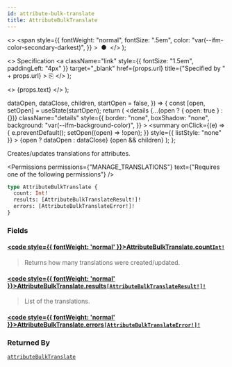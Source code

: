 ```yaml
---
id: attribute-bulk-translate
title: AttributeBulkTranslate
---
```


  <>
    <span
      style={{
        fontWeight: "normal",
        fontSize: ".5em",
        color: "var(--ifm-color-secondary-darkest)",
      }}
    >
      &nbsp;●&nbsp;
    </span>
  </>
);

  <>
    Specification
    <a
      className="link"
      style={{ fontSize: "1.5em", paddingLeft: "4px" }}
      target="\_blank"
      href={props.url}
      title={"Specified by " + props.url}
    >
      ⎘
    </a>
  </>
);

  <>
    <span className={props.class}>{props.text}</span>
  </>
);


  dataOpen,
  dataClose,
  children,
  startOpen = false,
}) => {
  const [open, setOpen] = useState(startOpen);
  return (
    <details
      {...(open ? { open: true } : {})}
      className="details"
      style={{
        border: "none",
        boxShadow: "none",
        background: "var(--ifm-background-color)",
      }}
    >
      <summary
        onClick={(e) => {
          e.preventDefault();
          setOpen((open) => !open);
        }}
        style={{ listStyle: "none" }}
      >
        {open ? dataOpen : dataClose}
      </summary>
      {open && children}
    </details>
  );
};

Creates/updates translations for attributes.

<Badge
  text="Added in Saleor 3.14"
  class="badge badge--secondary margin-bottom--sm"
/>

<FeaturePreview />

<Permissions
  permissions={"MANAGE_TRANSLATIONS"}
  text={"Requires one of the following permissions"}
/>

```graphql
type AttributeBulkTranslate {
  count: Int!
  results: [AttributeBulkTranslateResult!]!
  errors: [AttributeBulkTranslateError!]!
}
```

### Fields

#### [<code style={{ fontWeight: 'normal' }}>AttributeBulkTranslate.<b>count</b></code>](#)<Bullet />[`Int!`](../../../api-reference/miscellaneous/scalars/int) <Badge class="badge badge--secondary" text="non-null"/> <Badge class="badge badge--secondary" text="scalar"/> <Badge class="badge badge--secondary" text="miscellaneous"/>

> Returns how many translations were created/updated.

#### [<code style={{ fontWeight: 'normal' }}>AttributeBulkTranslate.<b>results</b></code>](#)<Bullet />[`[AttributeBulkTranslateResult!]!`](../../../api-reference/attributes/objects/attribute-bulk-translate-result) <Badge class="badge badge--secondary" text="non-null"/> <Badge class="badge badge--secondary" text="object"/> <Badge class="badge badge--secondary" text="attributes"/>

> List of the translations.

#### [<code style={{ fontWeight: 'normal' }}>AttributeBulkTranslate.<b>errors</b></code>](#)<Bullet />[`[AttributeBulkTranslateError!]!`](../../../api-reference/miscellaneous/objects/attribute-bulk-translate-error) <Badge class="badge badge--secondary" text="non-null"/> <Badge class="badge badge--secondary" text="object"/> <Badge class="badge badge--secondary" text="miscellaneous"/>

>

### Returned By

[`attributeBulkTranslate`](../../../api-reference/attributes/mutations/attribute-bulk-translate) <Badge class="badge badge--secondary" text="mutation"/>


